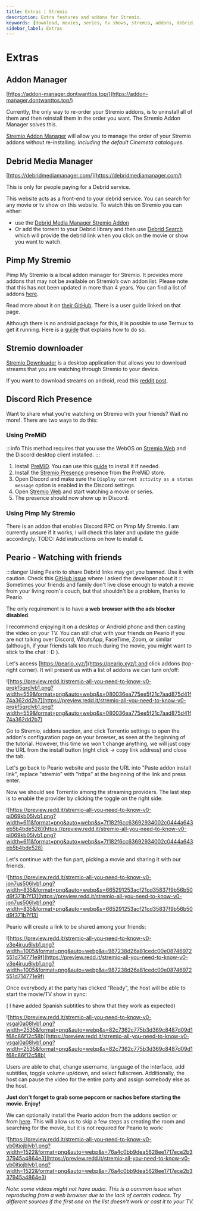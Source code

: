 ```yaml
---
title: Extras | Stremio
description: Extra features and addons for Stremio.
keywords: [download, movies, series, tv shows, stremio, addons, debrid, peario, pimp my stremio, stremio downloader, stremio extras, stremio features, stremio tips, stremio tricks, stremio tutorial, stremio user guide]
sidebar_label: Extras
---
```

# Extras

## Addon Manager

[https://addon-manager.dontwanttos.top/](https://addon-manager.dontwanttos.top/)

Currently, the only way to re-order your Stremio addons, is to uninstall all of them and then reinstall them in the order you want. The Stremio Addon Manager solves this.

[Stremio Addon Manager](https://addon-manager.dontwanttos.top/) will allow you to manage the order of your Stremio addons without re-installing. *Including the default Cinemeta catalogues.* 

## Debrid Media Manager

[https://debridmediamanager.com/](https://debridmediamanager.com/)

This is only for people paying for a Debrid service.

This website acts as a front-end to your debrid service. You can search for any movie or tv show on this website. To watch this on Stremio you can either:

- use the [Debrid Media Manager Stremio Addon](https://debridmediamanager.com/stremio)
- Or add the torrent to your Debrid library and then use [Debrid Search](https://github.com/MrMonkey42/stremio-addon-debrid-search) which will provide the debrid link when you click on the movie or show you want to watch.

## Pimp My Stremio

Pimp My Stremio is a local addon manager for Stremio. It provides more addons that may not be available on Stremio’s own addon list. Please note that this has not been updated in more than 4 years. You can find a list of addons [here](https://github.com/sungshon/PimpMyStremio/blob/master/src/addonsList.json).

Read more about it on [their GitHub](https://github.com/sungshon/PimpMyStremio). There is a user guide linked on that page.

Although there is no android package for this, it is possible to use Termux to get it running. Here is a [guide](https://gist.github.com/sleeyax/e9635eb352a4fcdf94194f763d743689) that explains how to do so.

## Stremio downloader

[Stremio Downloader](https://github.com/BurningSands70/stremio-downloader) is a desktop application that allows you to download streams that you are watching through Stremio to your device. 

If you want to download streams on android, read this [reddit post](https://www.reddit.com/r/StremioAddons/comments/ekwj5x/how_to_download_moviesseries_on_android/).

## Discord Rich Presence
Want to share what you're watching on Stremio with your friends? Wait no more!. 
There are two ways to do this:
### Using PreMiD
:::info
This method requires that you use the WebOS on [Stremio Web](https://web.stremio.com/) and the Discord desktop client installed.
:::
1. Install [PreMiD](https://premid.app/downloads). You can use this [guide](https://docs.premid.app/en/install) to install it if needed.
2. Install the [Stremio Presence](https://premid.app/store/presences/Stremio) presence from the PreMiD store.
3. Open Discord and make sure the `Display current activity as a status message` option is enabled in the Discord settings.
4. Open [Stremio Web](https://web.stremio.com/) and start watching a movie or series.
5. The presence should now show up in Discord.
### Using Pimp My Stremio
There is an addon that enables Discord RPC on Pimp My Stremio. I am currently unsure if it works, I will check this later and update the guide accordingly.
TODO: Add instructions on how to install it.

## Peario - Watching with friends
:::danger
Using Peario to share Debrid links may get you banned. Use it with caution. Check this [GitHub issue](https://github.com/tymmesyde/peario-client/issues/67) where I asked the developer about it
:::
Sometimes your friends and family don't live close enough to watch a movie from your living room's couch, but that shouldn't be a problem, thanks to Peario.

The only requirement is to have **a web browser with the ads blocker disabled**.

I recommend enjoying it on a desktop or Android phone and then casting the video on your TV. You can still chat with your friends on Peario if you are not talking over Discord, WhatsApp, FaceTime, Zoom, or similar (although, if your friends talk too much during the movie, you might want to stick to the chat :-D ).

Let's access [https://peario.xyz/](https://peario.xyz/) and click addons (top-right corner). It will present us with a list of addons we can turn on/off:

![https://preview.redd.it/stremio-all-you-need-to-know-v0-prqkf5qrclvb1.png?width=559&format=png&auto=webp&s=080036ea775ee5f21c7aad875d41f74a362dd2b7](https://preview.redd.it/stremio-all-you-need-to-know-v0-prqkf5qrclvb1.png?width=559&format=png&auto=webp&s=080036ea775ee5f21c7aad875d41f74a362dd2b7)

Go to Stremio, addons section, and click Torrentio settings to open the addon's configuration page on your browser, as seen at the beginning of the tutorial. However, this time we won't change anything, we will just copy the URL from the install button (right click -> copy link address) and close the tab.

Let's go back to Peario website and paste the URL into "Paste addon install link", replace "stremio" with "https" at the beginning of the link and press enter.

Now we should see Torrentio among the streaming providers. The last step is to enable the provider by clicking the toggle on the right side:

![https://preview.redd.it/stremio-all-you-need-to-know-v0-pi069kb05lvb1.png?width=611&format=png&auto=webp&s=7f182f6cc63692934002c0444a643eb5b4bde528](https://preview.redd.it/stremio-all-you-need-to-know-v0-pi069kb05lvb1.png?width=611&format=png&auto=webp&s=7f182f6cc63692934002c0444a643eb5b4bde528)

Let's continue with the fun part, picking a movie and sharing it with our friends.

![https://preview.redd.it/stremio-all-you-need-to-know-v0-jon7us506lvb1.png?width=835&format=png&auto=webp&s=665291253acf21cd35837f9b56b50d9f371b7f13](https://preview.redd.it/stremio-all-you-need-to-know-v0-jon7us506lvb1.png?width=835&format=png&auto=webp&s=665291253acf21cd35837f9b56b50d9f371b7f13)

Peario will create a link to be shared among your friends:

![https://preview.redd.it/stremio-all-you-need-to-know-v0-v3e4iruu6lvb1.png?width=1005&format=png&auto=webp&s=987238d26a81cedc00e08746972551d714771e9f](https://preview.redd.it/stremio-all-you-need-to-know-v0-v3e4iruu6lvb1.png?width=1005&format=png&auto=webp&s=987238d26a81cedc00e08746972551d714771e9f)

Once everybody at the party has clicked "Ready", the host will be able to start the movie/TV show in sync:

( I have added Spanish subtitles to show that they work as expected)

![https://preview.redd.it/stremio-all-you-need-to-know-v0-vsgal0a08lvb1.png?width=2535&format=png&auto=webp&s=82c7362c775b3d369c8487d09d1f68c86f12c58b](https://preview.redd.it/stremio-all-you-need-to-know-v0-vsgal0a08lvb1.png?width=2535&format=png&auto=webp&s=82c7362c775b3d369c8487d09d1f68c86f12c58b)

Users are able to chat, change username, language of the interface, add subtitles, toggle volume up/down, and select fullscreen. Additionally, the host can pause the video for the entire party and assign somebody else as the host.

**Just don't forget to grab some popcorn or nachos before starting the movie. Enjoy!**

We can optionally install the Peario addon from the addons section or from [here](https://stremio-addons.netlify.app/peario). This will allow us to skip a few steps as creating the room and searching for the movie, but it is not required for Peario to work:

![https://preview.redd.it/stremio-all-you-need-to-know-v0-yb0itjojblvb1.png?width=1522&format=png&auto=webp&s=76a4c0bb9dea5628ee1717ece2b337945a4864e3](https://preview.redd.it/stremio-all-you-need-to-know-v0-yb0itjojblvb1.png?width=1522&format=png&auto=webp&s=76a4c0bb9dea5628ee1717ece2b337945a4864e3)

*Note: some videos might not have audio. This is a common issue when reproducing from a web browser due to the lack of certain codecs. Try different sources if the first one on the list doesn't work or cast it to your TV.*
